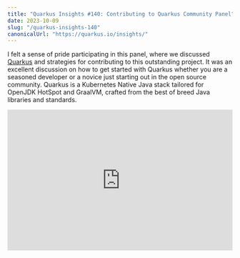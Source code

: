 ```yaml
---
title: "Quarkus Insights #140: Contributing to Quarkus Community Panel"
date: 2023-10-09
slug: "/quarkus-insights-140"
canonicalUrl: "https://quarkus.io/insights/"
---
```


I felt a sense of pride participating in this panel, where we discussed [Quarkus](https://quarkus.io/) and strategies for contributing to this outstanding project.
It was an excellent discussion on how to get started with Quarkus whether you are a seasoned developer or a novice just starting out in the open source community.
Quarkus is a Kubernetes Native Java stack tailored for OpenJDK HotSpot and GraalVM, crafted from the best of breed Java libraries and standards.

<iframe width="100%" height="315" src="https://www.youtube.com/embed/ad6AbZbvsXk?si=QUKBnVRKNh0B5cw1" title="YouTube video player" frameborder="0" allow="accelerometer; autoplay; clipboard-write; encrypted-media; gyroscope; picture-in-picture; web-share" allowfullscreen></iframe>
